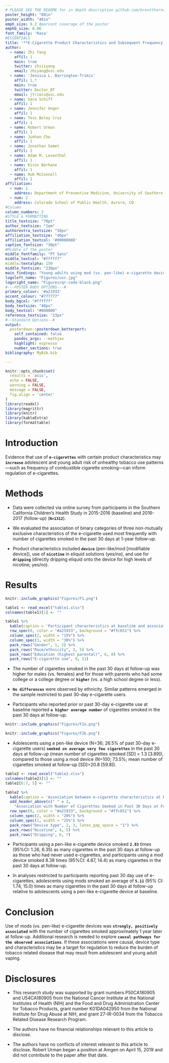 ```yaml
---
# PLEASE SEE THE README for in depth description github.com/brentthorne/posterdown
poster_height: "80in"
poster_width: "40in"
emph_size: 0.2 #percent coverage of the poster
emphb_size: 0.06
font_family: 'Rasa'
#ESSENTIALS
title: '**E-Cigarette Product Characteristics and Subsequent Frequency of Cigarette Smoking**'
author:
  - name: Zhi Yang
    affil: 1
    main: true
    twitter: zhiiiyang
    email: zhiyang@usc.edu
  - name: 'Jessica L. Barrington-Trimis'
    affil: 1,*
    main: true
    twitter: Doctor_BT
    email: jtrimis@usc.edu
  - name: Sara Schiff
    affil: 1
  - name: Jennifer Unger
    affil: 1
  - name: Tess Boley Cruz
    affil: 1
  - name: Robert Urman
    affil: 1
  - name: Junhan Cho
    affil: 1
  - name: Jonathan Samet
    affil: 2
  - name: Adam M. Leventhal
    affil: 1
  - name: Kiros Berhane
    affil: 1
  - name: Rob McConnell
    affil: 1
affiliation:
  - num: 1
    address: Department of Preventive Medicine, University of Southern California, Los Angeles, CA
  - num: 2
    address: Colorado School of Public Health, Aurora, CO
#Column
column_numbers: 2
#STYLE & FORMATTING
title_textsize: "70pt"
author_textsize: "1em"
authorextra_textsize: "50px"
affiliation_textsize: "40px"
affiliation_textcol: '#00000080'
caption_fontsize: "30pt"
#Middle of the poster
middle_fontfamily: "PT Sans"
middle_textcol: "#ffffff"
middle:textalpha: 150
middle_fontsize: "230px"
main_findings: "Young adults using mod (vs. pen-like) e-cigarette devices at baseline smoked **more than 6 times** as many cigarettes in the past 30 days at follow-up."
logoleft_name: "Figures/usc.jpg"
logoright_name: "Figures/qr-code-black.png"
#---POSTER BODY OPTIONS---#
primary_colour: '#a21933'
accent_colour: "#777777"
body_bgcol: "#ffffff"
body_textsize: "48px"
body_textcol: "#000000"
reference_textsize: "23px"
#--Standard Options--#
output: 
  posterdown::posterdown_betterport:
    self_contained: false
    pandoc_args: --mathjax
    highlight: espresso
    number_sections: true
bibliography: MyBib.bib

---
```


```r
knitr::opts_chunk$set(
  results = 'asis',
  echo = FALSE,
  warning = FALSE,
  message = FALSE,
  fig.align = 'center'
)
library(readxl)
library(magrittr)
library(knitr)
library(kableExtra)
library(formattable)
```

# Introduction

Evidence that use of **`e-cigarettes`** with certain product characteristics may **`increase`** adolescent and young adult risk of unhealthy tobacco use patterns—such as frequency of combustible cigarette smoking—can inform regulation of e-cigarettes. 

# Methods

- Data were collected via online survey from participants in the Southern California Children’s Health Study in 2015-2016 (baseline) and 2016-2017 (follow-up) (**`N=1312`**). 

- We evaluated the association of binary categories of three non-mutually exclusive characteristics of the e-cigarette used most frequently with number of cigarettes smoked in the past 30 days at 1-year follow-up.

- Product characteristics included **`device`** (pen-like/mod [modifiable device]), use of **`nicotine`** in eliquid solutions (yes/no), and use for **`dripping`** (directly dripping eliquid onto the device for high levels of nicotine; yes/no).

# Results

```r
knitr::include_graphics("Figures/F1.png")
```


```r
table1 <- read_excel("table1.xlsx")
colnames(table1)[1] <- ""

table1 %>% 
  kable(caption = 'Participant characteristics at baseline and association of each characteristic with number of cigarettes smoked in the past 30 days at follow-up; N = 1312.', align = 'c') %>%
  row_spec(0, color = "#a21933", background = "#ffc651") %>%
  column_spec(2, width = "15%") %>%
  column_spec(3, width = "30%") %>%
  pack_rows("Gender", 1, 2) %>%
  pack_rows("Race/ethnicity", 3, 5) %>%
  pack_rows("Education (highest parental)", 6, 8) %>%
  pack_rows("E-cigarette use", 9, 11)
```

- The number of cigarettes smoked in the past 30 days at follow-up was higher for males (vs. females) and for those with parents who had some college or a college degree or **`higher`** (vs. a high school degree or less). 

- **`No differences`** were observed by ethnicity. Similar patterns emerged in the sample restricted to past 30-day e-cigarette users.

- Participants who reported prior or past 30-day e-cigarette use at baseline reported **`a higher average number`** of cigarettes smoked in the past 30 days at follow-up. 


```r
knitr::include_graphics("Figures/F2a.png")
```

```r
knitr::include_graphics("Figures/F2b.png")
```


- Adolescents using a pen-like device (N=36; 26.5% of past 30-day e-cigarette users) **`smoked on average very few cigarettes`** in the past 30 days at follow-up (mean number of cigarettes smoked [SD] = 1.3 [3.89]), compared to those using a mod device (N=100; 73.5%; mean number of cigarettes smoked at follow-up [SD]=20.8 [59.8]). 


```r
table2 <- read_excel("table2.xlsx")
colnames(table2)[1] <- ""
table2[6:7, 5] <- ""

table2 %>% 
  kable(caption = 'Association between e-cigarette characteristics at baseline and number of cigarettes smoked in the past 30 days at follow-up; N=1312', align = 'c') %>%
  add_header_above(c(" " = 2, 
    "Association with Number of Cigarettes Smoked in Past 30 Days at Follow-up" = 3), color = "#a21933", background = "#ffc651") %>%
  row_spec(0, color = "#a21933", background = "#ffc651") %>%
  column_spec(2, width = "20%") %>%
  column_spec(1, width = "25%") %>%
  pack_rows("Device type", 2, 3, latex_gap_space = "1") %>%
  pack_rows("Nicotine", 4, 5) %>%
  pack_rows("Dripping", 6, 7)
```

- Participants using a pen-like e-cigarette device smoked **`2.83`** times (95%CI: 1.26, 6.35) as many cigarettes in the past 30 days at follow-up as those who had never used e-cigarettes, and participants using a mod device smoked 8.38 times (95%CI: 4.87, 14.4) as many cigarettes in the past 30 days at follow-up. 

- In analyses restricted to participants reporting past 30 day use of e-cigarettes, adolescents using mods smoked an average of **`5.11`** (95% CI: 1.74, 15.0) times as many cigarettes in the past 30 days at follow-up relative to adolescents using a pen-like e-cigarette device at baseline. 

# Conclusion

Use of mods (vs. pen-like) e-cigarette devices was **`strongly, positively associated`** with the number of cigarettes smoked approximately 1 year later at follow-up. Additional research is needed to explore **`causal pathways for the observed associations`**. If these associations were causal, device type and characteristics may be a target for regulation to reduce the burden of tobacco related disease that may result from adolescent and young adult vaping.

# Disclosures

- This research study was supported by grant numbers P50CA180905 and U54CA180905 from the National Cancer Institute at the National Institutes of Health (NIH) and the Food and Drug Administration Center for Tobacco Products, grant number K01DA042950 from the National Institute for Drug Abuse at NIH, and grant 27-IR-0034 from the Tobacco Related Disease Research Program.

- The authors have no financial relationships relevant to this article to disclose.

- The authors have no conflicts of interest relevant to this article to disclose. Robert Urman began a position at Amgen on April 15, 2019 and did not contribute to the paper after that date.
